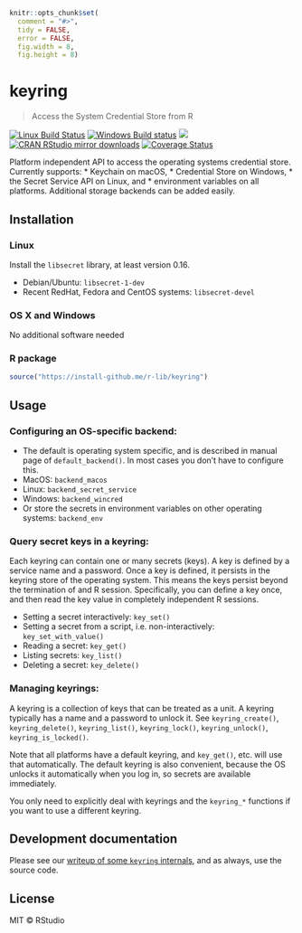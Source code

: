 
```r
knitr::opts_chunk$set(
  comment = "#>",
  tidy = FALSE,
  error = FALSE,
  fig.width = 8,
  fig.height = 8)
```

# keyring

> Access the System Credential Store from R

[![Linux Build Status](https://travis-ci.org/r-lib/keyring.svg?branch=master)](https://travis-ci.org/r-lib/keyring)
[![Windows Build status](https://ci.appveyor.com/api/projects/status/github/r-lib/keyring?svg=true)](https://ci.appveyor.com/project/gaborcsardi/keyring)
[![](https://www.r-pkg.org/badges/version/keyring)](https://www.r-pkg.org/pkg/keyring)
[![CRAN RStudio mirror downloads](https://cranlogs.r-pkg.org/badges/keyring)](https://www.r-pkg.org/pkg/keyring)
[![Coverage Status](https://img.shields.io/codecov/c/github/r-lib/keyring/master.svg)](https://codecov.io/github/r-lib/keyring?branch=master)

Platform independent API to access the operating systems
credential store. Currently supports:
* Keychain on macOS,
* Credential Store on Windows,
* the Secret Service API on Linux, and
* environment variables on all platforms.
Additional storage backends can be added easily.

## Installation

### Linux

Install the `libsecret` library, at least version 0.16.

- Debian/Ubuntu: `libsecret-1-dev`
- Recent RedHat, Fedora and CentOS systems: `libsecret-devel`

### OS X and Windows

No additional software needed

### R package

```r
source("https://install-github.me/r-lib/keyring")
```

## Usage

### Configuring an OS-specific backend:

- The default is operating system specific, and is described in
  manual page of `default_backend()`. In most cases you don't have
  to configure this.
- MacOS: `backend_macos`
- Linux: `backend_secret_service`
- Windows: `backend_wincred`
- Or store the secrets in environment variables on other operating
  systems: `backend_env`

### Query secret keys in a keyring:

Each keyring can contain one or many secrets (keys). A key is defined by
a service name and a password. Once a key is defined, it persists in the
keyring store of the operating system. This means the keys persist beyond
the termination of and R session. Specifically, you can define a key
once, and then read the key value in completely independent R sessions.

- Setting a secret interactively: `key_set()`
- Setting a secret from a script, i.e. non-interactively:
  `key_set_with_value()`
- Reading a secret: `key_get()`
- Listing secrets: `key_list()`
- Deleting a secret: `key_delete()`

### Managing keyrings:

A keyring is a collection of keys that can be treated as a unit.
A keyring typically has a name and a password to unlock it.
See `keyring_create()`, `keyring_delete()`, `keyring_list()`,
`keyring_lock()`, `keyring_unlock()`, `keyring_is_locked()`.

Note that all platforms have a default keyring, and `key_get()`, etc.
will use that automatically. The default keyring is also convenient,
because the OS unlocks it automatically when you log in, so secrets
are available immediately.

You only need to explicitly deal with keyrings and the `keyring_*`
functions if you want to use a different keyring.

## Development documentation

Please see our [writeup of some `keyring` internals](https://github.com/r-lib/keyring/blob/master/inst/development-notes.md),
and as always, use the source code.

## License

MIT © RStudio
